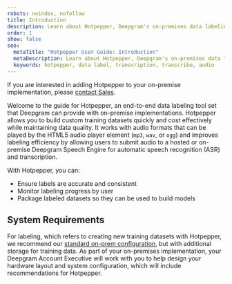 ```yaml
---
robots: noindex, nofollow
title: Introduction
description: Learn about Hotpepper, Deepgram's on-premises data labeling tool.
order: 1
show: false
seo:
  metaTitle: "Hotpepper User Guide: Introduction"
  metaDescription: Learn about Hotpepper, Deepgram's on-premises data labeling tool.
  keywords: hotpepper, data label, transcription, transcribe, audio
---
```


<Alert type="info">

If you are interested in adding Hotpepper to your on-premise implementation, please [contact Sales](https://deepgram.com/contact-us/).

</Alert>

Welcome to the guide for Hotpepper, an end-to-end data labeling tool set that Deepgram can provide with on-premise implementations. Hotpepper allows you to build custom training datasets quickly and cost effectively while maintaining data quality. It works with audio formats that can be played by the HTML5 audio player element (`mp3`, `wav`, or `ogg`) and improves labeling efficiency by allowing users to submit audio to a hosted or on-premise Deepgram Speech Engine for automatic speech recognition (ASR) and transcription.

With Hotpepper, you can:

- Ensure labels are accurate and consistent
- Monitor labeling progress by user
- Package labeled datasets so they can be used to build models

## System Requirements

For labeling, which refers to creating new training datasets with Hotpepper, we recommend our [standard on-prem configuration](/on-prem/base-components/design-architecture/#basic-deployment), but with additional storage for training data. As part of your on-premises implementation, your Deepgram Account Executive will work with you to help design your hardware layout and system configuration, which will include recommendations for Hotpepper.
